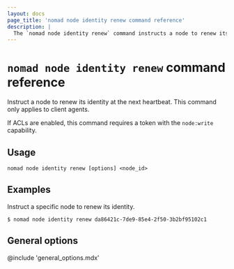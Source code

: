 ```yaml
---
layout: docs
page_title: 'nomad node identity renew command reference'
description: |
  The `nomad node identity renew` command instructs a node to renew its identity.
---
```


# `nomad node identity renew` command reference

Instruct a node to renew its identity at the next heartbeat. This command only applies to client
agents.

If ACLs are enabled, this command requires a token with the `node:write` capability.

## Usage

```plaintext
nomad node identity renew [options] <node_id>
```

## Examples

Instruct a specific node to renew its identity.

```shell-session
$ nomad node identity renew da86421c-7de9-85e4-2f50-3b2bf95102c1
```

## General options

@include 'general_options.mdx'
